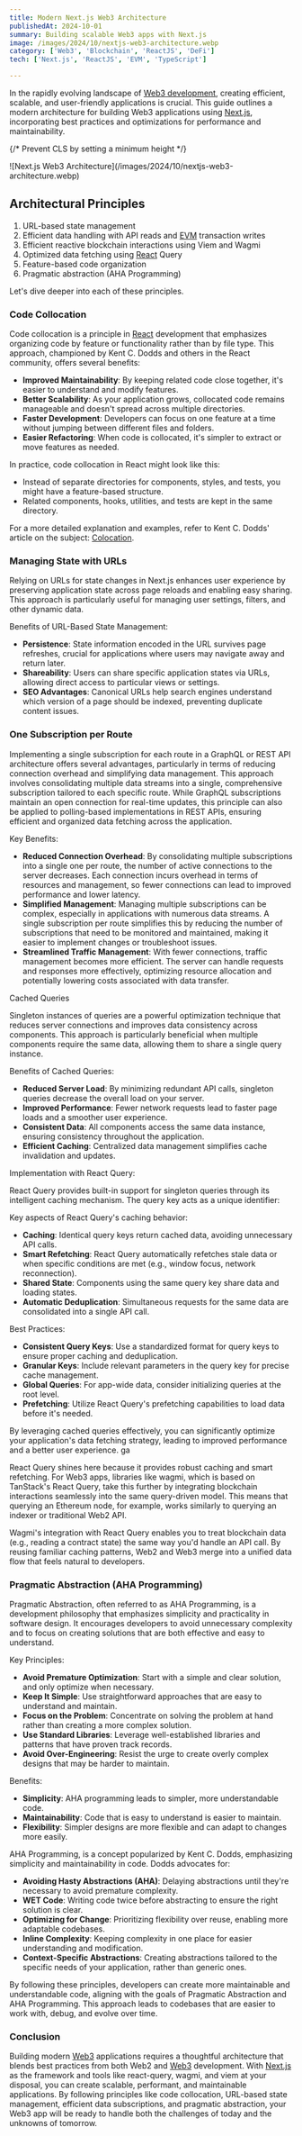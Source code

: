 ```yaml
---
title: Modern Next.js Web3 Architecture
publishedAt: 2024-10-01
summary: Building scalable Web3 apps with Next.js
image: /images/2024/10/nextjs-web3-architecture.webp
category: ['Web3', 'Blockchain', 'ReactJS', 'DeFi']
tech: ['Next.js', 'ReactJS', 'EVM', 'TypeScript']

---
```


In the rapidly evolving landscape of [Web3 development](/web3), creating efficient, scalable, and user-friendly applications is crucial. This guide outlines a modern architecture for building Web3 applications using [Next.js](/frontend), incorporating best practices and optimizations for performance and maintainability.


{/* Prevent CLS by setting a minimum height */}
<div style={{ minHeight: '300px' }}>
![Next.js Web3 Architecture](/images/2024/10/nextjs-web3-architecture.webp)
</div>


## Architectural Principles

1. URL-based state management
2. Efficient data handling with API reads and [EVM](/tech/evm) transaction writes
3. Efficient reactive blockchain interactions using Viem and Wagmi
4. Optimized data fetching using [React](/tech/react) Query
5. Feature-based code organization
6. Pragmatic abstraction (AHA Programming)

Let's dive deeper into each of these principles.


### Code Collocation

Code collocation is a principle in [React](/tech/react) development that emphasizes organizing code by feature or functionality rather than by file type. This approach, championed by Kent C. Dodds and others in the React community, offers several benefits:

- **Improved Maintainability**: By keeping related code close together, it's easier to understand and modify features.
- **Better Scalability**: As your application grows, collocated code remains manageable and doesn't spread across multiple directories.
- **Faster Development**: Developers can focus on one feature at a time without jumping between different files and folders.
- **Easier Refactoring**: When code is collocated, it's simpler to extract or move features as needed.

In practice, code collocation in React might look like this:

- Instead of separate directories for components, styles, and tests, you might have a feature-based structure.
- Related components, hooks, utilities, and tests are kept in the same directory.

For a more detailed explanation and examples, refer to Kent C. Dodds' article on the subject: [Colocation](https://kentcdodds.com/blog/colocation).

### Managing State with URLs

Relying on URLs for state changes in Next.js enhances user experience by preserving application state across page reloads and enabling easy sharing. This approach is particularly useful for managing user settings, filters, and other dynamic data.

Benefits of URL-Based State Management:

- **Persistence**: State information encoded in the URL survives page refreshes, crucial for applications where users may navigate away and return later.
- **Shareability**: Users can share specific application states via URLs, allowing direct access to particular views or settings.
- **SEO Advantages**: Canonical URLs help search engines understand which version of a page should be indexed, preventing duplicate content issues.


### One Subscription per Route

Implementing a single subscription for each route in a GraphQL or REST API architecture offers several advantages, particularly in terms of reducing connection overhead and simplifying data management. This approach involves consolidating multiple data streams into a single, comprehensive subscription tailored to each specific route. While GraphQL subscriptions maintain an open connection for real-time updates, this principle can also be applied to polling-based implementations in REST APIs, ensuring efficient and organized data fetching across the application.

Key Benefits:

- **Reduced Connection Overhead**: By consolidating multiple subscriptions into a single one per route, the number of active connections to the server decreases. Each connection incurs overhead in terms of resources and management, so fewer connections can lead to improved performance and lower latency.
- **Simplified Management**: Managing multiple subscriptions can be complex, especially in applications with numerous data streams. A single subscription per route simplifies this by reducing the number of subscriptions that need to be monitored and maintained, making it easier to implement changes or troubleshoot issues.
- **Streamlined Traffic Management**: With fewer connections, traffic management becomes more efficient. The server can handle requests and responses more effectively, optimizing resource allocation and potentially lowering costs associated with data transfer.

Cached Queries

Singleton instances of queries are a powerful optimization technique that reduces server connections and improves data consistency across components. This approach is particularly beneficial when multiple components require the same data, allowing them to share a single query instance.

Benefits of Cached Queries:

- **Reduced Server Load**: By minimizing redundant API calls, singleton queries decrease the overall load on your server.
- **Improved Performance**: Fewer network requests lead to faster page loads and a smoother user experience.
- **Consistent Data**: All components access the same data instance, ensuring consistency throughout the application.
- **Efficient Caching**: Centralized data management simplifies cache invalidation and updates.

Implementation with React Query:

React Query provides built-in support for singleton queries through its intelligent caching mechanism. The query key acts as a unique identifier:

Key aspects of React Query's caching behavior:

- **Caching**: Identical query keys return cached data, avoiding unnecessary API calls.
- **Smart Refetching**: React Query automatically refetches stale data or when specific conditions are met (e.g., window focus, network reconnection).
- **Shared State**: Components using the same query key share data and loading states.
- **Automatic Deduplication**: Simultaneous requests for the same data are consolidated into a single API call.

Best Practices:

- **Consistent Query Keys**: Use a standardized format for query keys to ensure proper caching and deduplication.
- **Granular Keys**: Include relevant parameters in the query key for precise cache management.
- **Global Queries**: For app-wide data, consider initializing queries at the root level.
- **Prefetching**: Utilize React Query's prefetching capabilities to load data before it's needed.

By leveraging cached queries effectively, you can significantly optimize your application's data fetching strategy, leading to improved performance and a better user experience.
ga 

React Query shines here because it provides robust caching and smart refetching. For Web3 apps, libraries like wagmi, which is based on TanStack's React Query, take this further by integrating blockchain interactions seamlessly into the same query-driven model. This means that querying an Ethereum node, for example, works similarly to querying an indexer or traditional Web2 API.

Wagmi's integration with React Query enables you to treat blockchain data (e.g., reading a contract state) the same way you'd handle an API call. By reusing familiar caching patterns, Web2 and Web3 merge into a unified data flow that feels natural to developers.

### Pragmatic Abstraction (AHA Programming)

Pragmatic Abstraction, often referred to as AHA Programming, is a development philosophy that emphasizes simplicity and practicality in software design. It encourages developers to avoid unnecessary complexity and to focus on creating solutions that are both effective and easy to understand.

Key Principles:

- **Avoid Premature Optimization**: Start with a simple and clear solution, and only optimize when necessary.
- **Keep It Simple**: Use straightforward approaches that are easy to understand and maintain.
- **Focus on the Problem**: Concentrate on solving the problem at hand rather than creating a more complex solution.
- **Use Standard Libraries**: Leverage well-established libraries and patterns that have proven track records.
- **Avoid Over-Engineering**: Resist the urge to create overly complex designs that may be harder to maintain.

Benefits:

- **Simplicity**: AHA programming leads to simpler, more understandable code.
- **Maintainability**: Code that is easy to understand is easier to maintain.
- **Flexibility**: Simpler designs are more flexible and can adapt to changes more easily.

AHA Programming, is a concept popularized by Kent C. Dodds, emphasizing simplicity and maintainability in code. Dodds advocates for:

- **Avoiding Hasty Abstractions (AHA)**: Delaying abstractions until they're necessary to avoid premature complexity.
- **WET Code**: Writing code twice before abstracting to ensure the right solution is clear.
- **Optimizing for Change**: Prioritizing flexibility over reuse, enabling more adaptable codebases.
- **Inline Complexity**: Keeping complexity in one place for easier understanding and modification.
- **Context-Specific Abstractions**: Creating abstractions tailored to the specific needs of your application, rather than generic ones.

By following these principles, developers can create more maintainable and understandable code, aligning with the goals of Pragmatic Abstraction and AHA Programming. This approach leads to codebases that are easier to work with, debug, and evolve over time.


### Conclusion

Building modern [Web3](/web3) applications requires a thoughtful architecture that blends best practices from both Web2 and [Web3](/web3) development. With [Next.js](/tech/next-js) as the framework and tools like react-query, wagmi, and viem at your disposal, you can create scalable, performant, and maintainable applications. By following principles like code collocation, URL-based state management, efficient data subscriptions, and pragmatic abstraction, your Web3 app will be ready to handle both the challenges of today and the unknowns of tomorrow.
